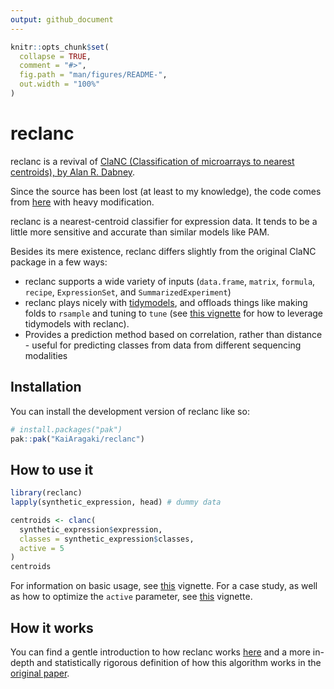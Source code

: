 ```yaml
---
output: github_document
---
```


<!-- README.md is generated from README.Rmd. Please edit that file -->

```r
knitr::opts_chunk$set(
  collapse = TRUE,
  comment = "#>",
  fig.path = "man/figures/README-",
  out.width = "100%"
)
```

# reclanc

<!-- badges: start -->
<!-- badges: end -->

reclanc is a revival of [ClaNC (Classification of microarrays to nearest centroids), by Alan R. Dabney](https://doi.org/10.1093/bioinformatics/bti681).

Since the source has been lost (at least to my knowledge), the code comes from [here](https://github.com/naikai/sake/blob/master/R/clanc.R) with heavy modification.

reclanc is a nearest-centroid classifier for expression data. It tends to be a little more sensitive and accurate than similar models like PAM.

Besides its mere existence, reclanc differs slightly from the original ClaNC package in a few ways:

- reclanc supports a wide variety of inputs (`data.frame`, `matrix`, `formula`,  `recipe`, `ExpressionSet`, and `SummarizedExperiment`)
- reclanc plays nicely with [tidymodels](https://www.tidymodels.org/), and offloads things like making folds to `rsample` and tuning to `tune` (see [this vignette](https://kaiaragaki.github.io/reclanc/articles/case-study.html) for how to leverage tidymodels with reclanc). 
- Provides a prediction method based on correlation, rather than distance - useful for predicting classes from data from different sequencing modalities

## Installation

You can install the development version of reclanc like so:

``` r
# install.packages("pak")
pak::pak("KaiAragaki/reclanc")
```

## How to use it

```r
library(reclanc)
lapply(synthetic_expression, head) # dummy data
```

```r
centroids <- clanc(
  synthetic_expression$expression,
  classes = synthetic_expression$classes,
  active = 5
)
centroids
```

For information on basic usage, see [this](https://kaiaragaki.github.io/reclanc/articles/using-reclanc.html) vignette. For a case study, as well as how to optimize the `active` parameter, see [this](https://kaiaragaki.github.io/reclanc/articles/case-study.html) vignette.


## How it works

You can find a gentle introduction to how reclanc works [here](https://kai.rbind.io/posts/projects-reclanc/) and a more in-depth and statistically rigorous definition of how this algorithm works in the  [original paper](https://doi.org/10.1093/bioinformatics/bti681).
